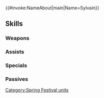 {{#invoke:NameAbout|main|Name=Sylvain}}{{HeroPage Tabs}}
{{Hero Infobox
|Name=Sylvain
|Title=Spring Flingster
|WeaponType=Blue Lance
|MoveType=Cavalry
|Origin=Fire Emblem: Three Houses
|Gender=Male
|actorEN=Joe Brogie
|actorJP=古川慎
|artist=スエカネクミコ
|additionDate=March 6, 2024
|releaseDate=March 7, 2024
|cv1=12
|cv2=300500
|TagID=春祭シルヴァン
|InternalID=1072
|Properties=special,hat
|description=Heir to the title of Margrave Gautier. He has rushed to the spring festival in the hopes of making new acquaintances. Appears in Fire Emblem: Three Houses
}}
{{Stats Page
|Lv1HP=18|Lv1ATK=8|Lv1SPD=12|Lv1DEF=6|Lv1RES=8
|GRHP=50|GRATK=90|GRSPD=75|GRDEF=60|GRRES=30
}}
==Skills==
===Weapons===
{{Weapons Table
|weapon1=Iron Lance
|weapon1Default=1
|weapon1Unlock=1
|weapon2=Steel Lance
|weapon2Default=2
|weapon2Unlock=2
|weapon3=Silver Lance
|weapon3Default=4
|weapon3Unlock=3
|weapon4=Flingster Spear
|weapon4Default=5
|weapon4Unlock=5
}}
===Assists===
{{Assists Table
|assist1=Rally Attack
|assist1Default=4
|assist1Unlock=3
|assist2=Rally Atk/Spd
|assist2Unlock=4
|assist3=Rally Atk/Spd+
|assist3Unlock=5
}}
===Specials===
{{Specials Table
|special1=Dragon Gaze
|special1Default=4
|special1Unlock=3
|special2=Draconic Aura
|special2Unlock=4
|special3=No Quarter
|special3Unlock=5
}}
===Passives===
{{Passives Table
|passiveA1=Atk/Spd Clash 1
|passiveA2=Atk/Spd Clash 2
|passiveA3=Atk/Spd Clash 3
|passiveA4=Atk/Spd Clash 4
|passiveA1Unlock=2
|passiveA2Unlock=3
|passiveA3Unlock=4
|passiveA4Unlock=5
|passiveB1=S/D Near Trace 1
|passiveB2=S/D Near Trace 2
|passiveB3=S/D Near Trace 3
|passiveB4=S/D Near Trace 4
|passiveB1Unlock=2
|passiveB2Unlock=3
|passiveB3Unlock=4
|passiveB4Unlock=5
}}
{{Heroes Navbox}}
[[Category:Spring Festival units]]